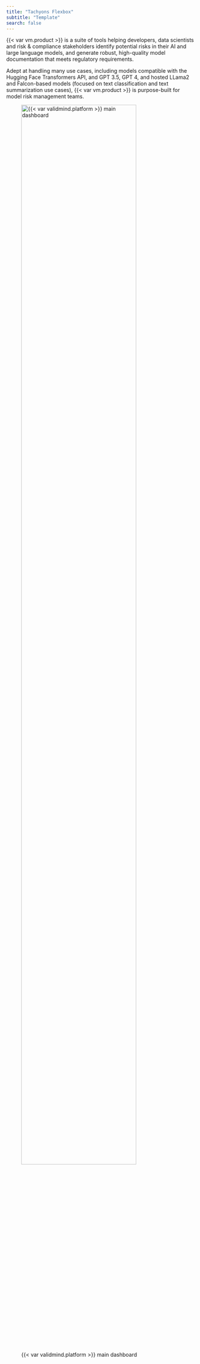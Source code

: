 ```yaml
---
title: "Tachyons Flexbox"
subtitle: "Template"
search: false
---
```


<!-- LAYOUT FOR 2 COLUMNS USING TACHYONS FLEXBOX: https://tachyons.io/docs/layout/flexbox/ -->

:::: {.flex .flex-wrap .justify-around}

::: {.w-50-ns}

{{< var vm.product >}} is a suite of tools helping developers, data scientists and risk & compliance stakeholders identify potential risks in their AI and large language models, and generate robust, high-quality model documentation that meets regulatory requirements. 

Adept at handling many use cases, including models compatible with the Hugging Face Transformers API, and GPT 3.5, GPT 4, and hosted LLama2 and Falcon-based models (focused on text classification and text summarization use cases), {{< var vm.product >}} is purpose-built for model risk management teams.

:::

::: {.w-40-ns}

![{{< var validmind.platform >}} main dashboard](/assets/img/validmind-demo-compact.png){width=85% fig-alt="An image showing the ValidMind Platform main dashboard"}

:::

::::